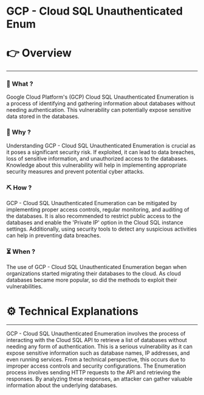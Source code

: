 # GCP - Cloud SQL Unauthenticated Enum


# 👉 Overview

---

### 👀 What ?

Google Cloud Platform's (GCP) Cloud SQL Unauthenticated Enumeration is a process of identifying and gathering information about databases without needing authentication. This vulnerability can potentially expose sensitive data stored in the databases.


### 🧐 Why ?

Understanding GCP - Cloud SQL Unauthenticated Enumeration is crucial as it poses a significant security risk. If exploited, it can lead to data breaches, loss of sensitive information, and unauthorized access to the databases. Knowledge about this vulnerability will help in implementing appropriate security measures and prevent potential cyber attacks.


### ⛏️ How ?

GCP - Cloud SQL Unauthenticated Enumeration can be mitigated by implementing proper access controls, regular monitoring, and auditing of the databases. It is also recommended to restrict public access to the databases and enable the 'Private IP' option in the Cloud SQL instance settings. Additionally, using security tools to detect any suspicious activities can help in preventing data breaches.


### ⏳ When ?

The use of GCP - Cloud SQL Unauthenticated Enumeration began when organizations started migrating their databases to the cloud. As cloud databases became more popular, so did the methods to exploit their vulnerabilities.


# ⚙️ Technical Explanations

---

GCP - Cloud SQL Unauthenticated Enumeration involves the process of interacting with the Cloud SQL API to retrieve a list of databases without needing any form of authentication. This is a serious vulnerability as it can expose sensitive information such as database names, IP addresses, and even running services. From a technical perspective, this occurs due to improper access controls and security configurations. The Enumeration process involves sending HTTP requests to the API and retrieving the responses. By analyzing these responses, an attacker can gather valuable information about the underlying databases.
